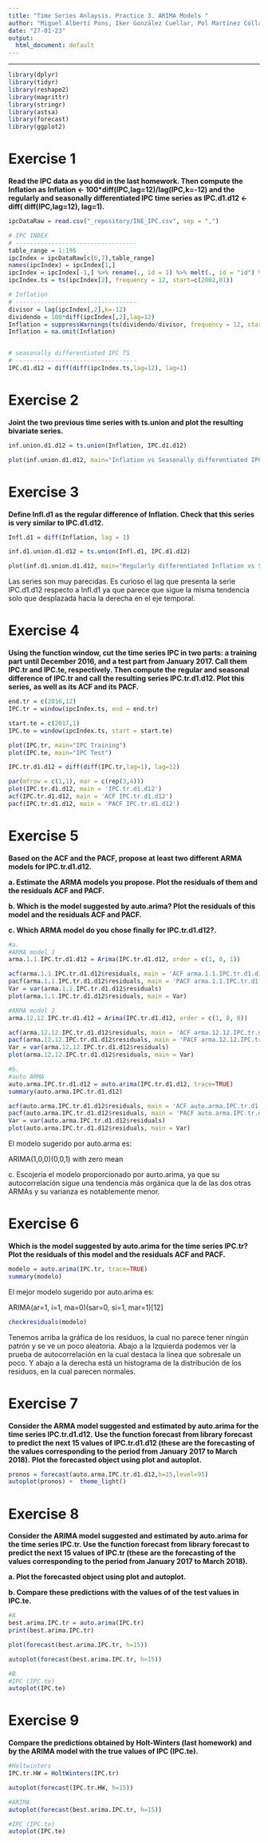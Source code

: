 ```yaml
---
title: "Time Series Anlaysis. Practice 3. ARIMA Models "
author: "Miguel Albertí Pons, Iker González Cuellar, Pol Martínez Collado"
date: "27-01-23"
output:
  html_document: default
---
```


------------------------------------------------------------------------

```r
library(dplyr)
library(tidyr)
library(reshape2)
library(magrittr)
library(stringr)
library(astsa)
library(forecast)
library(ggplot2)
```

# **Exercise 1**

**Read the IPC data as you did in the last homework. Then compute the Inflation as Inflation \<- 100\*diff(IPC,lag=12)/lag(IPC,k=-12) and the regularly and seasonally differentiated IPC time series as IPC.d1.d12 \<- diff( diff(IPC,lag=12), lag=1).**

```r
ipcDataRaw = read.csv("_repository/INE_IPC.csv", sep = ",")

# IPC INDEX
# ----------------------------------
table_range = 1:196
ipcIndex = ipcDataRaw[c(6,7),table_range]
names(ipcIndex) = ipcIndex[1,]
ipcIndex = ipcIndex[-1,] %>% rename(., id = 1) %>% melt(., id = "id") %>% rename(., date = 2, index = 3) %>% .[,2:3] %>% arrange(., desc(date)) %>% transform(., index = as.double(index), date = as.Date(date))
ipcIndex.ts = ts(ipcIndex[2], frequency = 12, start=c(2002,01))

# Inflation
# ----------------------------------
divisor = lag(ipcIndex[,2],k=-12)
dividendo = 100*diff(ipcIndex[,2],lag=12)
Inflation = suppressWarnings(ts(dividendo/divisor, frequency = 12, start=c(2002,01)))
Inflation = na.omit(Inflation)


# seasonally differentiated IPC TS
# ----------------------------------
IPC.d1.d12 = diff(diff(ipcIndex.ts,lag=12), lag=1)
```

# **Exercise 2**

**Joint the two previous time series with ts.union and plot the resulting bivariate series.**

```r

inf.union.d1.d12 = ts.union(Inflation, IPC.d1.d12)

plot(inf.union.d1.d12, main="Inflation vs Seasonally differentiated IPC")
```

# **Exercise 3**

**Define Infl.d1 as the regular difference of Inflation. Check that this series is very similar to IPC.d1.d12.**

```r

Infl.d1 = diff(Inflation, lag = 1)

inf.d1.union.d1.d12 = ts.union(Infl.d1, IPC.d1.d12)

plot(inf.d1.union.d1.d12, main="Regularly differentiated Inflation vs Seasonally differentiated IPC")
```

Las series son muy parecidas. Es curioso el lag que presenta la serie IPC.d1.d12 respecto a Infl.d1 ya que parece que sigue la misma tendencia solo que desplazada hacia la derecha en el eje temporal.

# **Exercise 4**

**Using the function window, cut the time series IPC in two parts: a training part until December 2016, and a test part from January 2017. Call them IPC.tr and IPC.te, respectively. Then compute the** **regular and seasonal difference of IPC.tr and call the resulting series IPC.tr.d1.d12. Plot this series,** **as well as its ACF and its PACF.**

```r

end.tr = c(2016,12)
IPC.tr = window(ipcIndex.ts, end = end.tr)

start.te = c(2017,1)
IPC.te = window(ipcIndex.ts, start = start.te)

plot(IPC.tr, main="IPC Training")
plot(IPC.te, main="IPC Test")

IPC.tr.d1.d12 = diff(diff(IPC.tr,lag=1), lag=12)

par(mfrow = c(1,1), mar = c(rep(3,4)))
plot(IPC.tr.d1.d12, main = 'IPC.tr.d1.d12')
acf(IPC.tr.d1.d12, main = 'ACF IPC.tr.d1.d12')
pacf(IPC.tr.d1.d12, main = 'PACF IPC.tr.d1.d12')
```

# **Exercise 5**

**Based on the ACF and the PACF, propose at least two different ARMA models for IPC.tr.d1.d12.**

**a. Estimate the ARMA models you propose. Plot the residuals of them and the residuals ACF and PACF.**

**b. Which is the model suggested by auto.arima? Plot the residuals of this model and the residuals ACF and PACF.**

**c. Which ARMA model do you chose finally for IPC.tr.d1.d12?.**

```r
#a.
#ARMA model 1
arma.1.1.IPC.tr.d1.d12 = Arima(IPC.tr.d1.d12, order = c(1, 0, 1))

acf(arma.1.1.IPC.tr.d1.d12$residuals, main = 'ACF arma.1.1.IPC.tr.d1.d12')
pacf(arma.1.1.IPC.tr.d1.d12$residuals, main = 'PACF arma.1.1.IPC.tr.d1.d12')
Var = var(arma.1.1.IPC.tr.d1.d12$residuals)
plot(arma.1.1.IPC.tr.d1.d12$residuals, main = Var)
```

```r
#ARMA model 2
arma.12.12.IPC.tr.d1.d12 = Arima(IPC.tr.d1.d12, order = c(1, 0, 0))

acf(arma.12.12.IPC.tr.d1.d12$residuals, main = 'ACF arma.12.12.IPC.tr.d1.d12')
pacf(arma.12.12.IPC.tr.d1.d12$residuals, main = 'PACF arma.12.12.IPC.tr.d1.d12')
Var = var(arma.12.12.IPC.tr.d1.d12$residuals)
plot(arma.12.12.IPC.tr.d1.d12$residuals, main = Var)
```

```r
#b.
#auto ARMA
auto.arma.IPC.tr.d1.d12 = auto.arima(IPC.tr.d1.d12, trace=TRUE)
summary(auto.arma.IPC.tr.d1.d12)

acf(auto.arma.IPC.tr.d1.d12$residuals, main = 'ACF auto.arma.IPC.tr.d1.d12')
pacf(auto.arma.IPC.tr.d1.d12$residuals, main = 'PACF auto.arma.IPC.tr.d1.d12')
Var = var(auto.arma.IPC.tr.d1.d12$residuals)
plot(auto.arma.IPC.tr.d1.d12$residuals, main = Var)
```

El modelo sugerido por auto.arma es:

ARIMA(1,0,0)(0,0,1) with zero mean

c\. Escojeria el modelo proporcionado por aurto.arima, ya que su autocorrelación sigue una tendencia más orgánica que la de las dos otras ARMAs y su varianza es notablemente menor.

# **Exercise 6**

**Which is the model suggested by auto.arima for the time series IPC.tr? Plot the residuals of this model and the residuals ACF and PACF.**

```r
modelo = auto.arima(IPC.tr, trace=TRUE)
summary(modelo)
```

El mejor modelo sugerido por auto.arima es:

ARIMA(ar=1, i=1, ma=0)(sar=0, si=1, mar=1)[12]

```r
checkresiduals(modelo)
```

Tenemos arriba la gráfica de los residuos, la cual no parece tener ningún patrón y se ve un poco aleatoria. Abajo a la Izquierda podemos ver la prueba de autocorrelación en la cual destaca la linea que sobresale un poco. Y abajo a la derecha está un histograma de la distribución de los residuos, en la cual parecen normales.

# **Exercise 7**

**Consider the ARMA model suggested and estimated by auto.arima for the time series IPC.tr.d1.d12.** **Use the function forecast from library forecast to predict the next 15 values of IPC.tr.d1.d12 (these are the forecasting of the values corresponding to the period from January 2017 to March 2018).** **Plot the forecasted object using plot and autoplot.**

```r
pronos = forecast(auto.arma.IPC.tr.d1.d12,h=15,level=95)
autoplot(pronos) +  theme_light()
```

# **Exercise 8**

**Consider the ARIMA model suggested and estimated by auto.arima for the time series IPC.tr. Use the function forecast from library forecast to predict the next 15 values of IPC.tr (these are the forecasting of the values corresponding to the period from January 2017 to March 2018).**

**a. Plot the forecasted object using plot and autoplot.**

**b. Compare these predictions with the values of of the test values in IPC.te.**

```r
#A
best.arima.IPC.tr = auto.arima(IPC.tr)
print(best.arima.IPC.tr)

plot(forecast(best.arima.IPC.tr, h=15))

autoplot(forecast(best.arima.IPC.tr, h=15))
```

```r
#B
#IPC (IPC.te)
autoplot(IPC.te)
```

# **Exercise 9**

**Compare the predictions obtained by Holt-Winters (last homework) and by the ARIMA model with the true values of IPC (IPC.te).**

```r
#Holtwinters
IPC.tr.HW = HoltWinters(IPC.tr)

autoplot(forecast(IPC.tr.HW, h=15))

#ARIMA
autoplot(forecast(best.arima.IPC.tr, h=15))

#IPC (IPC.te)
autoplot(IPC.te)

```
